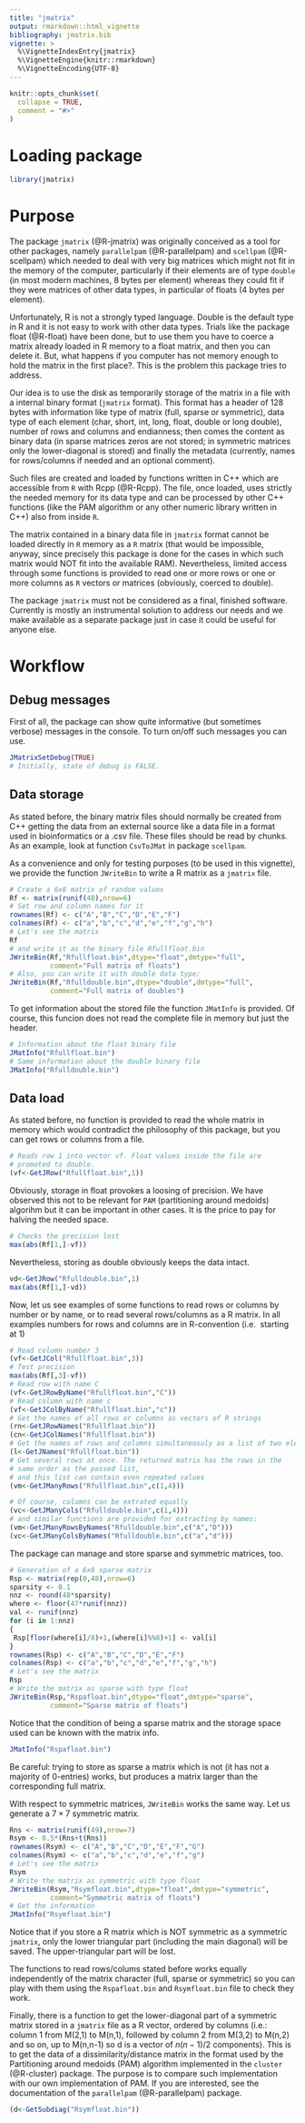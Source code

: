 ```yaml
---
title: "jmatrix"
output: rmarkdown::html_vignette
bibliography: jmatrix.bib
vignette: >
  %\VignetteIndexEntry{jmatrix}
  %\VignetteEngine{knitr::rmarkdown}
  %\VignetteEncoding{UTF-8}
---
```


```r
knitr::opts_chunk$set(
  collapse = TRUE,
  comment = "#>"
)
```

# Loading package  

```r
library(jmatrix)
```


# Purpose  

The package `jmatrix` (@R-jmatrix) was originally conceived as a tool for other
packages, namely `parallelpam` (@R-parallelpam) and `scellpam` (@R-scellpam) which
needed to deal with very big matrices which might not fit in the memory of the
computer, particularly if their elements are of type `double` (in most modern
machines, 8 bytes per element) whereas they could fit if they were matrices of
other  data types, in particular of floats (4 bytes per element).

Unfortunately, R is not a strongly typed language. Double is the default 
type in R and it is not easy to work with other data types. Trials like 
the package float (@R-float) have been done, but to use them you have to coerce a
matrix already loaded in R memory to a float matrix, and then you can delete it.
But, what happens if you computer has not memory enough to hold the matrix in
the first place?. This is the problem this package tries to address.

Our idea is to use the disk as temporarily storage of the matrix in a
file with a internal binary format (`jmatrix` format). This format has a 
header of 128 bytes with information like type of matrix (full, sparse or
symmetric), data type of each element (char, short, int, long, float, double or
long double), number of rows and columns and endianness; then comes the content 
as binary data (in sparse matrices zeros are not stored; in symmetric matrices
only the lower-diagonal is stored) and finally the metadata (currently, 
names for rows/columns if needed and an optional comment).

Such files are created and loaded by functions written in C++ which are 
accessible from `R` with Rcpp (@R-Rcpp). The file, once loaded, uses strictly the
needed memory for its data type and can be processed by other C++ functions
(like the PAM algorithm or any other numeric library written in C++) also
from inside `R`.

The matrix contained in a binary data file in `jmatrix` format cannot be 
loaded directly in `R` memory as a `R` matrix (that would be impossible, 
anyway, since precisely this package is done for the cases in which such 
matrix would NOT fit into the available RAM). Nevertheless, limited access
through some functions is provided to read one or more rows or one or 
more columns as `R` vectors or matrices (obviously, coerced to double).

The package `jmatrix` must not be considered as a final, finished
software. Currently is mostly an instrumental solution to address our needs and
we make available as a separate package just in case it could be useful for
anyone else.

# Workflow

## Debug messages

First of all, the package can show quite informative (but sometimes 
verbose) messages in the console. To turn on/off such messages you can use.
```r
JMatrixSetDebug(TRUE)
# Initially, state of debug is FALSE.
```

## Data storage

As stated before, the binary matrix files should normally be created 
from C++ getting the data from an external source
like a data file in a format used in bioinformatics or a .csv file. 
These files should be read by chunks. As an example,
look at function `CsvToJMat` in package `scellpam`.

As a convenience and only for testing purposes (to be used in this vignette), 
we provide the function `JWriteBin` to write a
R matrix as a `jmatrix` file.
```r
# Create a 6x8 matrix of random values
Rf <- matrix(runif(48),nrow=6)
# Set row and column names for it
rownames(Rf) <- c("A","B","C","D","E","F")
colnames(Rf) <- c("a","b","c","d","e","f","g","h")
# Let's see the matrix
Rf
# and write it as the binary file Rfullfloat.bin
JWriteBin(Rf,"Rfullfloat.bin",dtype="float",dmtype="full",
          comment="Full matrix of floats")
# Also, you can write it with double data type:
JWriteBin(Rf,"Rfulldouble.bin",dtype="double",dmtype="full",
          comment="Full matrix of doubles")
```

To get information about the stored file the function `JMatInfo` is provided.
Of course, this funcion does not read the
complete file in memory but just the header.
```r
# Information about the float binary file
JMatInfo("Rfullfloat.bin")
# Same information about the double binary file
JMatInfo("Rfulldouble.bin")
```

## Data load  

As stated before, no function is provided to read the whole matrix in 
memory which would contradict the philosophy of this package,
but you can get rows or columns from a file.
```r
# Reads row 1 into vector vf. Float values inside the file are
# promoted to double.
(vf<-GetJRow("Rfullfloat.bin",1))
```

Obviously, storage in float provokes a loosing of precision. We have 
observed this not to be relevant for `PAM` (partitioning around medoids)
algorihm but it can be important in other cases. It is the price to pay
for halving the needed space.
```r
# Checks the precision lost
max(abs(Rf[1,]-vf))
```

Nevertheless, storing as double obviously keeps the data intact.
```r
vd<-GetJRow("Rfulldouble.bin",1)
max(abs(Rf[1,]-vd))
```

Now, let us see examples of some functions to read rows or columns by 
number or by name, or to read several rows/columns as a R matrix.
In all examples numbers for rows and columns are in R-convention (i.e. 
starting at 1)
```r
# Read column number 3
(vf<-GetJCol("Rfullfloat.bin",3))
# Test precision
max(abs(Rf[,3]-vf))
# Read row with name C
(vf<-GetJRowByName("Rfullfloat.bin","C"))
# Read column with name c
(vf<-GetJColByName("Rfullfloat.bin","c"))
# Get the names of all rows or columns as vectors of R strings
(rn<-GetJRowNames("Rfullfloat.bin"))
(cn<-GetJColNames("Rfullfloat.bin"))
# Get the names of rows and columns simultaneosuly as a list of two elements
(l<-GetJNames("Rfullfloat.bin"))
# Get several rows at once. The returned matrix has the rows in the
# same order as the passed list,
# and this list can contain even repeated values
(vm<-GetJManyRows("Rfullfloat.bin",c(1,4)))

# Of course, columns can be extrated equally
(vc<-GetJManyCols("Rfulldouble.bin",c(1,4)))
# and similar functions are provided for extracting by names:
(vm<-GetJManyRowsByNames("Rfulldouble.bin",c("A","D")))
(vc<-GetJManyColsByNames("Rfulldouble.bin",c("a","d")))
```

The package can manage and store sparse and symmetric matrices, too. 
```r
# Generation of a 6x8 sparse matrix
Rsp <- matrix(rep(0,48),nrow=6)
sparsity <- 0.1
nnz <- round(48*sparsity)
where <- floor(47*runif(nnz))
val <- runif(nnz)
for (i in 1:nnz)
{
 Rsp[floor(where[i]/8)+1,(where[i]%%8)+1] <- val[i]
}
rownames(Rsp) <- c("A","B","C","D","E","F")
colnames(Rsp) <- c("a","b","c","d","e","f","g","h")
# Let's see the matrix
Rsp
# Write the matrix as sparse with type float
JWriteBin(Rsp,"Rspafloat.bin",dtype="float",dmtype="sparse",
          comment="Sparse matrix of floats")
```

Notice that the condition of being a sparse matrix and the storage space 
used can be known with the matrix info.
```r
JMatInfo("Rspafloat.bin")
```

Be careful: trying to store as sparse a matrix which is not (it has not 
a majority of 0-entries) works, but produces
a matrix larger than the corresponding full matrix.

With respect to symmetric matrices, `JWriteBin` works the same way. 
Let us generate a $7 \times 7$ symmetric matrix.
```r
Rns <- matrix(runif(49),nrow=7)
Rsym <- 0.5*(Rns+t(Rns))
rownames(Rsym) <- c("A","B","C","D","E","F","G")
colnames(Rsym) <- c("a","b","c","d","e","f","g")
# Let's see the matrix
Rsym
# Write the matrix as symmetric with type float
JWriteBin(Rsym,"Rsymfloat.bin",dtype="float",dmtype="symmetric",
          comment="Symmetric matrix of floats")
# Get the information 
JMatInfo("Rsymfloat.bin")
```
Notice that if you store a R matrix which is NOT symmetric as a symmetric 
`jmatrix`, only the lower triangular part (including the
main diagonal) will be saved. The upper-triangular part will be lost.

The functions to read rows/colums stated before works equally independently 
of the matrix character (full, sparse or symmetric) so
you can play with them using the `Rspafloat.bin` and `Rsymfloat.bin` file 
to check they work.

Finally, there is a function to get the lower-diagonal part of a symmetric 
matrix stored in a `jmatrix` file as a R vector,
ordered by columns (i.e.: column 1 from M(2,1) to M(n,1), followed by 
column 2 from M(3,2) to M(n,2) and so on, up to M(n,n-1) so
d is a vector of $n(n-1)/2$ components). This is to get the data 
of a dissimilarity/distance matrix in the format used by the Partitioning
around medoids (PAM) algorithm implemented in the `cluster` (@R-cluster) package.
The purpose is to compare such implementation with our own implementation
of PAM. If you are interested, see the documentation of the 
`parallelpam` (@R-parallelpam) package.

```r
(d<-GetSubdiag("Rsymfloat.bin"))
```
